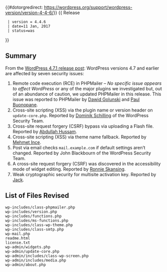 {{#dotorgredirect: https://wordpress.org/support/wordpress-version/version-4-4-6/}}
{{Languages|
{{en|Version 4.4.6}}
}}
{{ Release
  | version = 4.4.6
  | date=11 Jan, 2017
  | status=was
}}

== Summary ==
  
From the [https://wordpress.org/news/2017/01/wordpress-4-7-1-security-and-maintenance-release/ WordPress 4.7.1 release post]: WordPress versions 4.7 and earlier are affected by seven security issues:

# Remote code execution (RCE) in PHPMailer – ''No specific issue appears to affect WordPress'' or any of the major plugins we investigated but, out of an abundance of caution, we updated PHPMailer in this release. This issue was reported to PHPMailer by [https://legalhackers.com/ Dawid Golunski] and [https://twitter.com/Zenexer Paul Buonopane].
# Cross-site scripting (XSS) via the plugin name or version header on <code>update-core.php</code>. Reported by [https://dominikschilling.de/ Dominik Schilling] of the WordPress Security Team.
# Cross-site request forgery (CSRF) bypass via uploading a Flash file. Reported by [https://twitter.com/Abdulahhusam Abdullah Hussam].
# Cross-site scripting (XSS) via theme name fallback. Reported by [https://pentest.blog/ Mehmet Ince].
# Post via email checks <code>mail.example.com</code> if default settings aren’t changed. Reported by John Blackbourn of the WordPress Security Team.
# A cross-site request forgery (CSRF) was discovered in the accessibility mode of widget editing. Reported by [https://dk.linkedin.com/in/ronni-skansing-36143b65 Ronnie Skansing].
# Weak cryptographic security for multisite activation key. Reported by [https://itsjack.cc/ Jack].

== List of Files Revised ==
 
<pre>
wp-includes/class-phpmailer.php
wp-includes/version.php
wp-includes/functions.php
wp-includes/ms-functions.php
wp-includes/class-wp-theme.php
wp-includes/class-smtp.php
wp-mail.php
readme.html
license.txt
wp-admin/widgets.php
wp-admin/update-core.php
wp-admin/includes/class-wp-screen.php
wp-admin/includes/media.php
wp-admin/about.php
</pre>